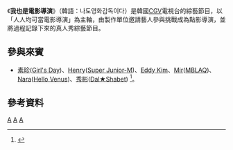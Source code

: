 {{multiple issues|
{{expand|time=2017-02-08T00:53:05+00:00}}
{{onesource|time=2017-02-08T00:53:05+00:00}}
{{refimprove|time=2017-02-08T00:53:05+00:00}}
}}
{{電視節目信息框
|名稱       =  我也是電影導演
|原名       = {{lang|kor|}} 
|圖片       = [[File:A_Movie_Director_Logo.png|280px]]
|圖說       = 
|類型       = [[綜藝節目|綜藝節目]]、[[真人秀|真人秀]]
|主持       = 
|地區       = {{KOR}}
|語言       = [[韓語|韓語]]
|製片人     = 
|developer  =
|每集長     = 約分鐘
|電視臺     = {{link-ko|Channel CGV|채널CGV}}
|視頻制式   = [[1080i|1080i]] ([[HDTV|HDTV]])
|音頻制式   = [[立體聲|立體聲]]
|首播國家   = {{KOR}}
|集數       =
|開始       = {{start date|2016|7|31}}
|結束       = {{end date|2016|8|28}}
|官方網站   = 
|tv_com_id  = 
|related    =
|}}

《''' 我也是電影導演'''》（韓語：나도영화감독이다）是韓國[[CGV|CGV]]電視台的綜藝節目，以「人人均可當電影導演」為主軸，由製作單位邀請藝人參與挑戰成為點影導演，並將過程記錄下來的真人秀綜藝節目。

==參與來賓==
*[[素珍|素珍]]([[Girl's_Day|Girl's Day]])、[[Henry|Henry]]([[Super_Junior-M|Super Junior-M]])、[[Eddy_Kim|Eddy Kim]]、[[Mir|Mir]]([[MBLAQ|MBLAQ]])、[[Nara|Nara]]([[Hello_Venus|Hello Venus]])、[[秀彬|秀彬]]([[Dal★Shabet|Dal★Shabet]]) <ref>{{Cite web |url=http://kpopn.niusnews.com/=K0mvlng8 |title=存档副本 |access-date=2017-02-07 |archive-url=https://web.archive.org/web/20161026122134/http://kpopn.niusnews.com/=K0mvlng8 |archive-date=2016-10-26 |dead-url=yes }}</ref>。




==參考資料==
{{Reflist}}


[[Category:CGV|A]]
[[Category:韓國電視節目|A]]
[[Category:韓國綜藝節目|A]]